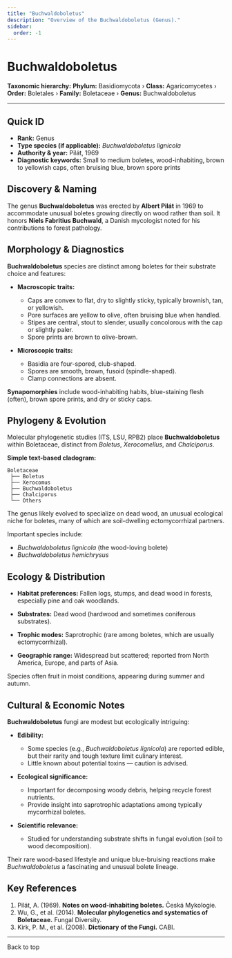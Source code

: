 ```yaml
---
title: "Buchwaldoboletus"
description: "Overview of the Buchwaldoboletus (Genus)."
sidebar:
  order: -1
---
```



# Buchwaldoboletus <Badge variant="note" text="Genus" />

**Taxonomic hierarchy:** **Phylum:** Basidiomycota › **Class:** Agaricomycetes › **Order:** Boletales › **Family:** Boletaceae › **Genus:** Buchwaldoboletus

---

## Quick ID
* **Rank:** Genus  
* **Type species (if applicable):** _Buchwaldoboletus lignicola_  
* **Authority & year:** Pilát, 1969  
* **Diagnostic keywords:** Small to medium boletes, wood-inhabiting, brown to yellowish caps, often bruising blue, brown spore prints  

## Discovery & Naming
The genus **Buchwaldoboletus** was erected by **Albert Pilát** in 1969 to accommodate unusual boletes growing directly on wood rather than soil. It honors **Niels Fabritius Buchwald**, a Danish mycologist noted for his contributions to forest pathology.

## Morphology & Diagnostics
**Buchwaldoboletus** species are distinct among boletes for their substrate choice and features:

- **Macroscopic traits:**
  - Caps are convex to flat, dry to slightly sticky, typically brownish, tan, or yellowish.
  - Pore surfaces are yellow to olive, often bruising blue when handled.
  - Stipes are central, stout to slender, usually concolorous with the cap or slightly paler.
  - Spore prints are brown to olive-brown.

- **Microscopic traits:**
  - Basidia are four-spored, club-shaped.
  - Spores are smooth, brown, fusoid (spindle-shaped).
  - Clamp connections are absent.

**Synapomorphies** include wood-inhabiting habits, blue-staining flesh (often), brown spore prints, and dry or sticky caps.

## Phylogeny & Evolution
Molecular phylogenetic studies (ITS, LSU, RPB2) place **Buchwaldoboletus** within Boletaceae, distinct from _Boletus_, _Xerocomellus_, and _Chalciporus_.

**Simple text-based cladogram:**
```
Boletaceae
 ├── Boletus
 ├── Xerocomus
 ├── Buchwaldoboletus
 ├── Chalciporus
 └── Others
```
The genus likely evolved to specialize on dead wood, an unusual ecological niche for boletes, many of which are soil-dwelling ectomycorrhizal partners.

Important species include:

- _Buchwaldoboletus lignicola_ (the wood-loving bolete)
- _Buchwaldoboletus hemichrysus_

## Ecology & Distribution
- **Habitat preferences:** Fallen logs, stumps, and dead wood in forests, especially pine and oak woodlands.
- **Substrates:** Dead wood (hardwood and sometimes coniferous substrates).
- **Trophic modes:** Saprotrophic (rare among boletes, which are usually ectomycorrhizal).

- **Geographic range:** Widespread but scattered; reported from North America, Europe, and parts of Asia.

Species often fruit in moist conditions, appearing during summer and autumn.

## Cultural & Economic Notes
**Buchwaldoboletus** fungi are modest but ecologically intriguing:

- **Edibility:**
  - Some species (e.g., _Buchwaldoboletus lignicola_) are reported edible, but their rarity and tough texture limit culinary interest.
  - Little known about potential toxins — caution is advised.

- **Ecological significance:**
  - Important for decomposing woody debris, helping recycle forest nutrients.
  - Provide insight into saprotrophic adaptations among typically mycorrhizal boletes.

- **Scientific relevance:**
  - Studied for understanding substrate shifts in fungal evolution (soil to wood decomposition).

Their rare wood-based lifestyle and unique blue-bruising reactions make _Buchwaldoboletus_ a fascinating and unusual bolete lineage.

## Key References
1. Pilát, A. (1969). **Notes on wood-inhabiting boletes.** Česká Mykologie.  
2. Wu, G., et al. (2014). **Molecular phylogenetics and systematics of Boletaceae.** Fungal Diversity.  
3. Kirk, P. M., et al. (2008). **Dictionary of the Fungi.** CABI.  

---

<LinkButton href="#top" variant="minimal" icon="arrow-up">
  Back to top
</LinkButton>
